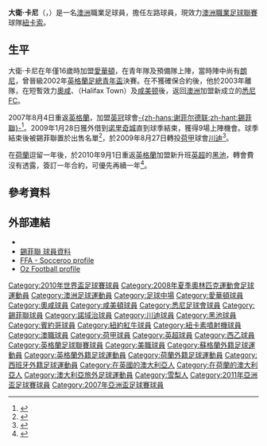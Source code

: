 {{noteta|G1=EPL|G2=football|G3=地名
|1=zh-hans:奥尔德姆;zh-hk:奧咸;zh-tw:奧爾德姆;
|2=zh-hans:汉密尔顿;zh-hk:咸美頓;zh-tw:漢密爾頓;
|3=zh-hans:特温特; zh-hk:川迪;
}}
{{Football player infobox
|          playername = 大衛·卡尼<br />''David Carney''
|          fullname   = 大衛·雷蒙·卡尼<br />David Raymond Carney
|               image = DavidCarney.jpg
|          image_size = 200px
|         dateofbirth = {{birth date and age|1983|11|30}}
|         cityofbirth = [[悉尼|悉尼]]
|      countryofbirth = [[澳洲|澳洲]]
|              height = {{height|m=1.81}}
|         currentclub = [[紐卡索噴射機足球俱樂部|紐卡索噴射機]]
|          clubnumber = 
|            position = [[中場|左翼]]、[[左後衛|左後衛]]
|          youthyears = <br />1999-00<br />2000-02
|          youthclubs = Macarthur Rams<br />{{tsl|en|NSW Institute of Sport|新南威爾斯體育學院}}<br />[[埃弗顿足球俱乐部|愛華頓]]
|               years = 2002-03<br />2003-04<br />2004<br />2004-05<br />2005-07<br />2007-09 <br />2009<br />2009-10<br />2010-2011<br />2011-2012<br />2012<br>2013<br>2014-15
|               clubs = [[埃弗顿足球俱乐部|愛華頓]]<br />[[奥尔德姆足球俱乐部|奧咸]]<br />{{tsl|en|Halifax Town A.F.C.||哈利法克斯城}}<br />[[咸美顿学院足球俱乐部|咸美顿]]<br />[[悉尼足球俱樂部|悉尼]]<br />[[谢菲尔德联足球俱乐部|錫菲聯]]<br />→ [[诺里奇城足球俱乐部|诺里奇城]]<br />[[特温特足球俱乐部|川迪]]<br />[[黑池足球會|黑池]]<br />[[阿爾科爾孔足球俱乐部|阿爾科爾孔]]<br>[[賓約哥足球俱樂部|賓約哥]]<br>[[紐約紅牛|紐約紅牛]]<br>[[紐卡索噴射機足球俱樂部|紐卡索噴射機]]
|         caps(goals) = {{0}}0 (0)<br />{{0}}0 (0)<br />{{0}}3 (0)<br />{{0}}8 (0)<br>39 (7)<br>21 (2) <br />{{0}}9 (0)<br />11 (0)<br />11 (0)<br />{{0}}3 (0)<br />{{0}}4 (1)<br />{{0}}9 (0)<br />22 (0)
|       nationalyears = 2003<br />2006-
|        nationalteam = 澳洲U20<br /> [[澳洲國家足球隊|澳洲]]
| nationalcaps(goals) = {{0}}2 (0)<br />48 (6)
|            pcupdate = 2014年11月2日
|            ntupdate = 2014年2月23日
}}
'''大衛·卡尼'''（{{lang-en|'''David Carney'''}}，{{bd|1983年|11月30日|catidx=Carney, David}}）是一名[[澳洲|澳洲]]職業足球員，擔任左路球員，現效力[[澳洲職業足球聯賽|澳洲職業足球聯賽]]球隊[[紐卡索噴射機足球俱樂部|紐卡索]]。

== 生平 ==
大衛·卡尼在年僅16歲時加盟[[埃弗顿足球俱乐部|愛華頓]]，在青年隊及預備隊上陣，當時陣中尚有[[朗尼|朗尼]]，曾晉級2002年[[英格蘭足總青年盃|英格蘭足總青年盃]]決賽。在不獲確保合約後，他於2003年離隊，在短暫效力[[奥尔德姆足球俱乐部|奧咸]]、{{tsl|en|Halifax Town A.F.C.||哈利法克斯城}}（Halifax Town）及[[咸美顿学院足球俱乐部|咸美顿]]後，返回[[澳洲|澳洲]]加盟新成立的[[悉尼足球俱樂部|悉尼FC]]。

2007年8月4日重返[[英格蘭|英格蘭]]，加盟[[英冠|英冠]]球會[[谢菲尔德联足球俱乐部|-{zh-hans:谢菲尔德联;zh-hant:錫菲聯}-]]<ref>{{cite news |language=en |url=http://au.fourfourtwo.com/news/58025,carney-soldfor-just-125k.aspx |title=Carney Sold...For Just $125k |publisher=FourFourTwo Australia |date=2007-08-04 |accessdate=2009-05-04 |deadurl=yes |archiveurl=https://web.archive.org/web/20070928021505/http://au.fourfourtwo.com/news/58025%2Ccarney-soldfor-just-125k.aspx |archivedate=2007-09-28 }}</ref>。2009年1月28日獲外借到[[诺里奇城足球俱乐部|诺里奇城]]直到球季結束，獲得9場上陣機會。球季結束後被錫菲聯置於出售名單<ref>{{cite news |language=en |url=http://news.bbc.co.uk/sport2/hi/football/teams/s/sheff_utd/8072089.stm |title=Blackwell begins reshaping Blades |publisher=[[BBC|BBC]] Sport |date=2009-05-28 |accessdate=2009-08-28 |archive-date=2018-08-07 |archive-url=https://web.archive.org/web/20180807220807/http://news.bbc.co.uk/sport2/hi/football/teams/s/sheff_utd/8072089.stm |dead-url=no }}</ref>，於2009年8月27日轉投[[荷甲|荷甲]]球會[[特温特足球俱乐部|川迪]]<ref>{{cite news |language=en |url=http://www.skysports.com/story/0,19528,12875_5516764,00.html |title=Blades duo given exits |publisher=Sky Sports |date=2009-08-27 |accessdate=2009-08-28 |archive-date=2017-02-16 |archive-url=https://web.archive.org/web/20170216135109/http://www.skysports.com/story/0,19528,12875_5516764,00.html |dead-url=no }}</ref>。

在[[荷蘭|荷蘭]]逗留一年後，於2010年9月1日重返[[英格蘭|英格蘭]]加盟新升班[[英超|英超]]的[[黑池足球會|黑池]]，轉會費沒有透露，簽訂一年合約，可優先再續一年<ref>{{cite news |language=en |url=http://news.bbc.co.uk/sport2/hi/football/teams/b/blackpool/8961847.stm |title=Blackpool sign FC Twente midfielder David Carney |publisher=[[BBC|BBC]] Sport |date=2010-09-01 |accessdate=2010-09-29 |archive-date=2010-09-03 |archive-url=https://web.archive.org/web/20100903211347/http://news.bbc.co.uk/sport2/hi/football/teams/b/blackpool/8961847.stm |dead-url=no }}</ref>。

== 參考資料 ==
{{reflist}}

== 外部連結 ==
* {{soccerbase|id=35975|name=大衛·卡尼}}
* [https://web.archive.org/web/20090313015821/http://www.sufc.premiumtv.co.uk/page/ProfilesDetail/0,,10418~24161,00.html 錫菲聯 球員資料]
* [https://web.archive.org/web/20110527204147/http://www.footballaustralia.com.au/Socceroos/default.aspx?s=soc_player_profile&pid=69&tid=23 FFA - Socceroo profile]
* [http://www.ozfootball.net/ark/Players/C/CAR.html Oz Football profile]{{Wayback|url=http://www.ozfootball.net/ark/Players/C/CAR.html |date=20181002055633 }}

{{2008年奥运会男子足球澳大利亚参赛名单}}
{{Australia Squad 2010 World Cup}}

{{DEFAULTSORT:Carney, David}}
[[Category:2010年世界盃足球賽球員|Category:2010年世界盃足球賽球員]]
[[Category:2008年夏季奧林匹克運動會足球運動員|Category:2008年夏季奧林匹克運動會足球運動員]]
[[Category:澳洲足球運動員|Category:澳洲足球運動員]]
[[Category:足球中場|Category:足球中場]]
[[Category:愛華頓球員|Category:愛華頓球員]]
[[Category:奧咸球員|Category:奧咸球員]]
[[Category:咸美頓球員|Category:咸美頓球員]]
[[Category:悉尼足球會球員|Category:悉尼足球會球員]]
[[Category:錫菲聯球員|Category:錫菲聯球員]]
[[Category:諾域治球員|Category:諾域治球員]]
[[Category:川迪球員|Category:川迪球員]]
[[Category:黑池球員|Category:黑池球員]]
[[Category:賓約哥球員|Category:賓約哥球員]]
[[Category:紐約紅牛球員|Category:紐約紅牛球員]]
[[Category:紐卡素噴射機球員|Category:紐卡素噴射機球員]]
[[Category:澳職球員|Category:澳職球員]]
[[Category:荷甲球員|Category:荷甲球員]]
[[Category:英超球員|Category:英超球員]]
[[Category:西乙球員|Category:西乙球員]]
[[Category:英格蘭足球聯賽球員|Category:英格蘭足球聯賽球員]]
[[Category:美職球員|Category:美職球員]]
[[Category:蘇格蘭外籍足球運動員|Category:蘇格蘭外籍足球運動員]]
[[Category:英格蘭外籍足球運動員|Category:英格蘭外籍足球運動員]]
[[Category:荷蘭外籍足球運動員|Category:荷蘭外籍足球運動員]]
[[Category:西班牙外籍足球運動員|Category:西班牙外籍足球運動員]]
[[Category:在英國的澳大利亞人|Category:在英國的澳大利亞人]]
[[Category:在荷蘭的澳大利亞人|Category:在荷蘭的澳大利亞人]]
[[Category:澳大利亞旅外足球運動員|Category:澳大利亞旅外足球運動員]]
[[Category:雪梨人|Category:雪梨人]]
[[Category:2011年亞洲盃足球賽球員|Category:2011年亞洲盃足球賽球員]]
[[Category:2007年亞洲盃足球賽球員|Category:2007年亞洲盃足球賽球員]]